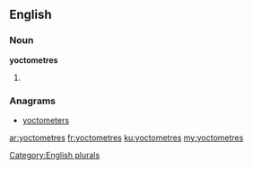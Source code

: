 ==English==

===Noun===
'''yoctometres'''

# {{plural of|[[yoctometre]]}}

===Anagrams===
* [[yoctometers#English|yoctometers]]

[[Category:English plurals]]

[[ar:yoctometres]]
[[fr:yoctometres]]
[[ku:yoctometres]]
[[my:yoctometres]]